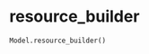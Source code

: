 # resource_builder { #iapt_classes.Model.resource_builder }

```python
Model.resource_builder()
```

